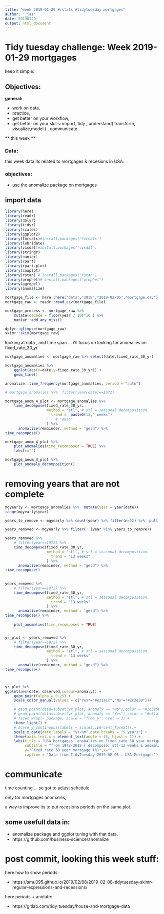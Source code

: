 ```yaml
---
title: "week 2019-01-29 #rstats #tidytuesday mortgages"
author: "_jas"
date: 20190129
output: html_document
---
```


# Tidy tuesday challenge: Week 2019-01-29 mortgages

keep it simple:

## Objectives: 

**general:**

* work on data, 
* practice, 
* get better on your workflow,
* get better on your skills: import, tidy , understand( transform, visualize,model ) , communicate


** this week **

### Data:

this week data its related to mortgages & recesions in USA.

### objectives:

- use the anomalize package on mortgages

## import data

```r
library(here)
library(readr)
library(dplyr)
library(tidyr)
library(scales)
library(ggplot2)
library(forcats)#install.packages('forcats')
library(lubridate)
library(visdat)#install.packages('visdat')
library(stringr)
library(naniar)
library(rpart)
library(rpart.plot)
library(cowplot)
library(rstan) # install.packages("rstan")
library(prophet)# install.packages("prophet")
library(ggrepel)
library(anomalize)
```



```r
mortgage_file <- here::here("data","2019","2019-02-05","mortgage.csv")
mortgage_raw <- readr::read_csv(mortgage_file)

mortgage_process <- mortgage_raw %>% 
    mutate(decade = floor(year / 10)*10 ) %>% 
    naniar::add_any_miss()

dplyr::glimpse(mortgage_raw)
skimr::skim(mortgage_raw)
```

looking at data , and time span ... i'll focus on looking for anomalies on fixed_rate_30_yr

```r

mortgage_anomalies <- mortgage_raw %>% select(date,fixed_rate_30_yr)

mortgage_anomalies %>% 
    ggplot(aes(x=date,y=fixed_rate_30_yr)) +
    geom_line()

anomalize::time_frequency(mortgage_anomalies, period = "auto")

# mortgage_anomalies %>%  filter(year(date)==1972)

mortgage_anom_4_plot <- mortgage_anomalies %>% 
    time_decompose(fixed_rate_30_yr, 
                   method = "stl", # stl = seasonal decomposition.
                     trend =  paste0(13," weeks")
                       # "auto"
                   ) %>%
      anomalize(remainder, method = "gesd") %>%
time_recompose() 

mortgage_anom_4_plot %>% 
    plot_anomalies(time_recomposed = TRUE) %>% 
    labs(x="")

mortgage_anom_4_plot %>% 
    plot_anomaly_decomposition() 

```

# removing years that are not complete

```r

mgyearly <- mortgage_anomalies %>%  mutate(year = year(date))
range(mgyearly$year)

years_to_remove <- mgyearly %>% count(year) %>% filter(n<52) %>%  pull(year)

years_removed <- mgyearly %>% filter(! (year %in% years_to_remove))

years_removed %>%  
    # filter(year==1972) %>%  
    time_decompose(fixed_rate_30_yr, 
                   method = "stl", # stl = seasonal decomposition.
                     trend = "13 weeks"
                   ) %>%
      anomalize(remainder, method = "gesd") %>%
time_recompose()  
    
    
years_removed %>%  
    # filter(year==1972) %>%  
    time_decompose(fixed_rate_30_yr, 
                   method = "stl", # stl = seasonal decomposition.
                     trend = "13 weeks"
                   ) %>%
      anomalize(remainder, method = "gesd") %>%
time_recompose() %>% 
    
    plot_anomalies(time_recomposed = TRUE)


yr_plot <- years_removed %>%  
    # filter(year==1972) %>%  
    time_decompose(fixed_rate_30_yr, 
                   method = "stl", # stl = seasonal decomposition.
                     trend = "13 weeks"
                   ) %>%
      anomalize(remainder, method = "gesd") %>%
time_recompose() 



yr_plot %>% 
ggplot(aes(date, observed,colour=anomaly)) +
    geom_point(alpha = 0.25) +
    scale_color_manual(values = c("Yes"="#e31a1c","No"="#2c3e50"))+

    # geom_point(data=subset(yr_plot, anomaly == "No"),color = "#2c3e50", alpha = 0.25) +
    # geom_point(data=subset(yr_plot, anomaly == "Yes"),color = "#e31a1c", alpha = 0.25) +
    # facet_wrap(~ package, scale = "free_y", ncol = 3) +
    theme_light() +
    # scale_y_continuous(labels = scales::percent_format())+
    scale_x_date(date_labels = "%Y-%m",date_breaks = "5 years") +
    theme(axis.text.x = element_text(angle = 45, hjust = 1)) +
    labs(title = "USA Mortgages: anomalies on Fixed rate 30 year mortgage (%) ",
         subtitle = "from 1972-2018 [ decompose: stl-13 weeks & anomalies: gesd ]",
         y="Fixed rate 30 year mortgage (%)",x="",
         caption = "Data from TidyTuesday 2019-02-05 : USA Mortgages")

```


# communicate

time counting ... so got to adjust schedule. 

only for mortgages anomalies, 

a way to improve its to put recesions periods on the same plot. 


## some usefull data in: 

- anomalize package and ggplot tuning with that data.
- https://github.com/business-science/anomalize


# post commit, looking this week stuff: 

here how to show periods: 

- https://smu095.github.io/2019/02/08/2019-02-08-tidytuesday-skimr-regular-expressions-and-recessions/

here periods + anotate: 

- https://gitlab.com/tidy_tuesday/house-and-mortgage-data
